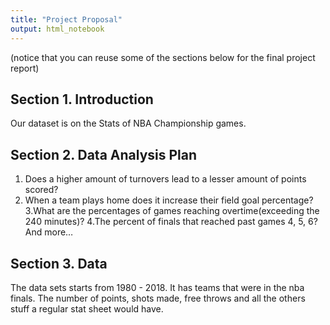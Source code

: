 ```yaml
---
title: "Project Proposal"
output: html_notebook
---
```


(notice that you can reuse some of the sections below for the final project report)

## Section 1. Introduction

Our dataset is on the Stats of NBA Championship games.

## Section 2. Data Analysis Plan

1. Does a higher amount of turnovers lead to a lesser amount of points scored?
2. When a team plays home does it increase their field goal percentage?
3.What are the percentages of games reaching overtime(exceeding the 240 minutes)?
4.The percent of finals that reached past games 4, 5, 6?
 And more...

## Section 3. Data

The data sets starts from 1980 - 2018. It has teams that were in the nba finals. The number of points, shots made, free throws and all the others stuff a regular stat sheet would have.
